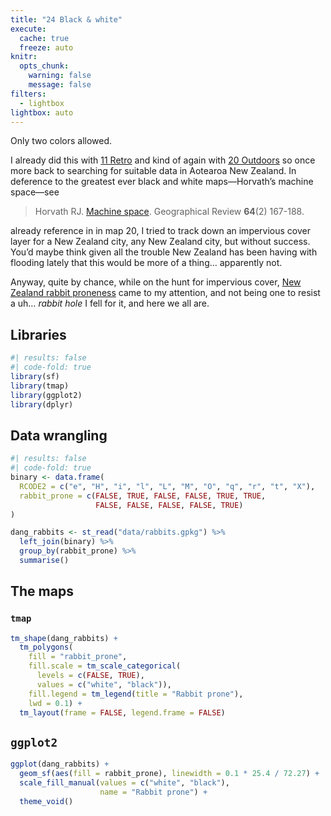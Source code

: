 ```yaml
---
title: "24 Black & white"
execute: 
  cache: true
  freeze: auto
knitr:
  opts_chunk: 
    warning: false
    message: false
filters:
  - lightbox
lightbox: auto
---
```


Only two colors allowed.

I already did this with [11 Retro](11-retro.qmd) and kind of again with [20 Outdoors](_20-outdoors.qmd) so once more back to searching for suitable data in Aotearoa New Zealand. In deference to the greatest ever black and white maps&mdash;Horvath's machine space&mdash;see

> Horvath RJ. [Machine space](https://www.csun.edu/~rdavids/350fall08/350readings/Horvath%20Machine%20space.pdf). Geographical Review **64**(2) 167-188.

already reference in in map 20, I tried to track down an impervious cover layer for a New Zealand city, any New Zealand city, but without success. You'd maybe think given all the trouble New Zealand has been having with flooding lately that this would be more of a thing... apparently not.

Anyway, quite by chance, while on the hunt for impervious cover, [New Zealand rabbit proneness](https://koordinates.com/from/lris.scinfo.org.nz/layer/105591-new-zealand-rabbit-proneness/) came to my attention, and not being one to resist a uh... _rabbit hole_ I fell for it, and here we all are.

## Libraries
```r
#| results: false
#| code-fold: true
library(sf)
library(tmap)
library(ggplot2)
library(dplyr)
```

## Data wrangling
```r
#| results: false
#| code-fold: true
binary <- data.frame(
  RCODE2 = c("e", "H", "i", "l", "L", "M", "O", "q", "r", "t", "X"),
  rabbit_prone = c(FALSE, TRUE, FALSE, FALSE, TRUE, TRUE, 
                   FALSE, FALSE, FALSE, FALSE, TRUE)
)

dang_rabbits <- st_read("data/rabbits.gpkg") %>% 
  left_join(binary) %>%
  group_by(rabbit_prone) %>%
  summarise() 
```

## The maps
### `tmap`
```r
tm_shape(dang_rabbits) +
  tm_polygons(
    fill = "rabbit_prone", 
    fill.scale = tm_scale_categorical(
      levels = c(FALSE, TRUE),
      values = c("white", "black")),
    fill.legend = tm_legend(title = "Rabbit prone"),
    lwd = 0.1) +
  tm_layout(frame = FALSE, legend.frame = FALSE)
```

## `ggplot2`
```r
ggplot(dang_rabbits) +
  geom_sf(aes(fill = rabbit_prone), linewidth = 0.1 * 25.4 / 72.27) +
  scale_fill_manual(values = c("white", "black"), 
                    name = "Rabbit prone") +
  theme_void()
```
